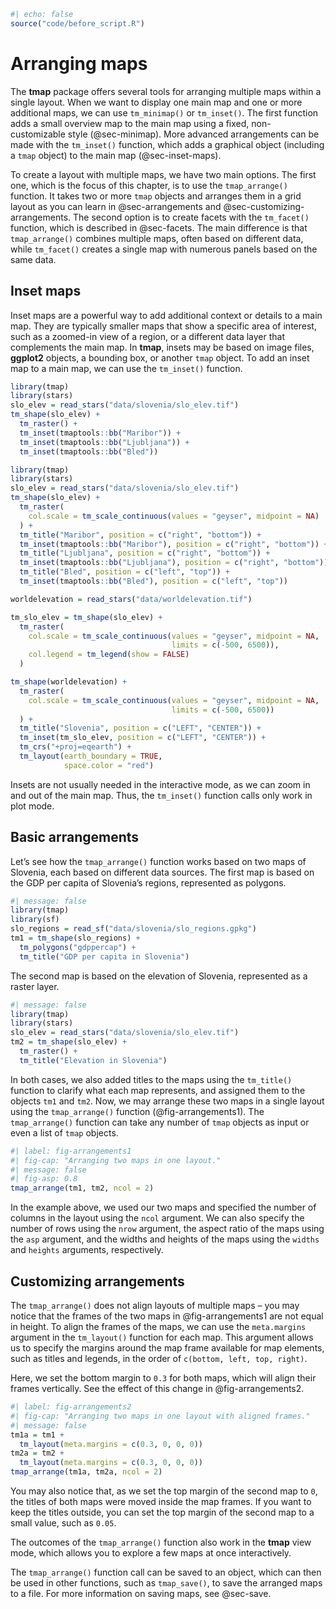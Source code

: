 ```r
#| echo: false
source("code/before_script.R")
```

# Arranging maps {#sec-arranging-maps}

The **tmap** package offers several tools for arranging multiple maps within a single layout.
When we want to display one main map and one or more additional maps, we can use `tm_minimap()` or `tm_inset()`.
The first function adds a small overview map to the main map using a fixed, non-customizable style (@sec-minimap).
More advanced arrangements can be made with the `tm_inset()` function, which adds a graphical object (including a `tmap` object) to the main map (@sec-inset-maps).

To create a layout with multiple maps, we have two main options.
The first one, which is the focus of this chapter, is to use the `tmap_arrange()` function.
It takes two or more `tmap` objects and arranges them in a grid layout as you can learn in @sec-arrangements and @sec-customizing-arrangements.
The second option is to create facets with the `tm_facet()` function, which is described in @sec-facets.
The main difference is that `tmap_arrange()` combines multiple maps, often based on different data, while `tm_facet()` creates a single map with numerous panels based on the same data.

## Inset maps {#sec-inset-maps}

Inset maps are a powerful way to add additional context or details to a main map.
They are typically smaller maps that show a specific area of interest, such as a zoomed-in view of a region, or a different data layer that complements the main map.
In **tmap**, insets may be based on image files, **ggplot2** objects, a bounding box, or another `tmap` object.
To add an inset map to a main map, we can use the `tm_inset()` function.

```r
library(tmap)
library(stars)
slo_elev = read_stars("data/slovenia/slo_elev.tif")
tm_shape(slo_elev) +
  tm_raster() +
  tm_inset(tmaptools::bb("Maribor")) +
  tm_inset(tmaptools::bb("Ljubljana")) +
  tm_inset(tmaptools::bb("Bled"))
```

```r
library(tmap)
library(stars)
slo_elev = read_stars("data/slovenia/slo_elev.tif")
tm_shape(slo_elev) +
  tm_raster(
    col.scale = tm_scale_continuous(values = "geyser", midpoint = NA)
  ) +  
  tm_title("Maribor", position = c("right", "bottom")) +
  tm_inset(tmaptools::bb("Maribor"), position = c("right", "bottom")) +
  tm_title("Ljubljana", position = c("right", "bottom")) +
  tm_inset(tmaptools::bb("Ljubljana"), position = c("right", "bottom")) +
  tm_title("Bled", position = c("left", "top")) +
  tm_inset(tmaptools::bb("Bled"), position = c("left", "top"))
```

```r
worldelevation = read_stars("data/worldelevation.tif")

tm_slo_elev = tm_shape(slo_elev) +
  tm_raster(
    col.scale = tm_scale_continuous(values = "geyser", midpoint = NA,
                                    limits = c(-500, 6500)),
    col.legend = tm_legend(show = FALSE)
  )

tm_shape(worldelevation) +
  tm_raster(
    col.scale = tm_scale_continuous(values = "geyser", midpoint = NA,
                                    limits = c(-500, 6500))
  ) +
  tm_title("Slovenia", position = c("LEFT", "CENTER")) +
  tm_inset(tm_slo_elev, position = c("LEFT", "CENTER")) +
  tm_crs("+proj=eqearth") +
  tm_layout(earth_boundary = TRUE,
            space.color = "red")
```

<!-- ggplot2 insets? -->
<!-- image insets? -->

::: {.callout-note}
Insets are not usually needed in the interactive mode, as we can zoom in and out of the main map.
Thus, the `tm_inset()` function calls only work in plot mode.
:::

## Basic arrangements {#sec-arrangements}

Let's see how the `tmap_arrange()` function works based on two maps of Slovenia, each based on different data sources.
The first map is based on the GDP per capita of Slovenia's regions, represented as polygons.

```r
#| message: false
library(tmap)
library(sf)
slo_regions = read_sf("data/slovenia/slo_regions.gpkg")
tm1 = tm_shape(slo_regions) +
  tm_polygons("gdppercap") +
  tm_title("GDP per capita in Slovenia")
```

The second map is based on the elevation of Slovenia, represented as a raster layer.

```r
#| message: false
library(tmap)
library(stars)
slo_elev = read_stars("data/slovenia/slo_elev.tif")
tm2 = tm_shape(slo_elev) +
  tm_raster() +
  tm_title("Elevation in Slovenia")
```

In both cases, we also added titles to the maps using the `tm_title()` function to clarify what each map represents, and assigned them to the objects `tm1` and `tm2`.
Now, we may arrange these two maps in a single layout using the `tmap_arrange()` function (@fig-arrangements1).
The `tmap_arrange()` function can take any number of `tmap` objects as input or even a list of `tmap` objects.

```r
#| label: fig-arrangements1
#| fig-cap: "Arranging two maps in one layout."
#| message: false
#| fig-asp: 0.8
tmap_arrange(tm1, tm2, ncol = 2)
```

In the example above, we used our two maps and specified the number of columns in the layout using the `ncol` argument.
We can also specify the number of rows using the `nrow` argument, the aspect ratio of the maps using the `asp` argument, and the widths and heights of the maps using the `widths` and `heights` arguments, respectively.

## Customizing arrangements {#sec-customizing-arrangements}

The `tmap_arrange()` does not align layouts of multiple maps -- you may notice that the frames of the two maps in @fig-arrangements1 are not equal in height.
To align the frames of the maps, we can use the `meta.margins` argument in the `tm_layout()` function for each map.
This argument allows us to specify the margins around the map frame available for map elements, such as titles and legends, in the order of `c(bottom, left, top, right)`.
<!-- Martijn, is the above statement correct? -->

Here, we set the bottom margin to `0.3`<!-- units? --> for both maps, which will align their frames vertically.
See the effect of this change in @fig-arrangements2.

```r
#| label: fig-arrangements2
#| fig-cap: "Arranging two maps in one layout with aligned frames."
#| message: false
tm1a = tm1 +
  tm_layout(meta.margins = c(0.3, 0, 0, 0))
tm2a = tm2 +
  tm_layout(meta.margins = c(0.3, 0, 0, 0))
tmap_arrange(tm1a, tm2a, ncol = 2)
```

You may also notice that, as we set the top margin of the second map to `0`, the titles of both maps were moved inside the map frames.
If you want to keep the titles outside, you can set the top margin of the second map to a small value, such as `0.05`.

::: {.callout-note}
The outcomes of the `tmap_arrange()` function also work in the **tmap** view mode, which allows you to explore a few maps at once interactively.
:::

<!-- widths, heights -->
<!-- any better example idea? -->
<!-- tmap_arrange(tm1a, tm2a, nrow = 2, heights = c(0.8, 0.2)) -->
<!-- possibly add a tm_add_legend example plus a ref -->

::: {.callout-note}
The `tmap_arrange()` function call can be saved to an object, which can then be used in other functions, such as `tmap_save()`, to save the arranged maps to a file.
For more information on saving maps, see @sec-save.
:::

<!-- tmap_grob? -->
<!-- should the tm_inset be moved here? -->
